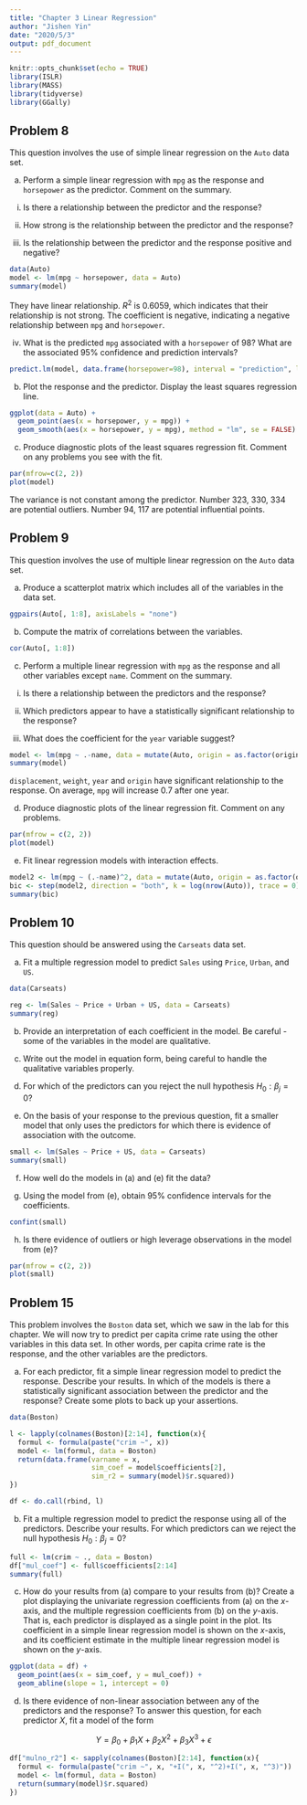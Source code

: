 ```yaml
---
title: "Chapter 3 Linear Regression"
author: "Jishen Yin"
date: "2020/5/3"
output: pdf_document
---
```


```r
knitr::opts_chunk$set(echo = TRUE)
library(ISLR)
library(MASS)
library(tidyverse)
library(GGally)
```

## Problem 8

This question involves the use of simple linear regression on the `Auto` data set.

(a) Perform a simple linear regression with `mpg` as the response and `horsepower` as the predictor. Comment on the summary.

i. Is there a relationship between the predictor and the response?

ii. How strong is the relationship between the predictor and the response?

iii. Is the relationship between the predictor and the response positive and negative?

```r
data(Auto)
model <- lm(mpg ~ horsepower, data = Auto)
summary(model)
```

They have linear relationship. $R^2$ is 0.6059, which indicates that their relationship is not strong. The coefficient is negative, indicating a negative relationship between `mpg` and `horsepower`.

iv. What is the predicted `mpg` associated with a `horsepower` of 98? What are the associated 95% confidence and prediction intervals?

```r
predict.lm(model, data.frame(horsepower=98), interval = "prediction", level = 0.95)
```

(b) Plot the response and the predictor. Display the least squares regression line.

```r
ggplot(data = Auto) +
  geom_point(aes(x = horsepower, y = mpg)) +
  geom_smooth(aes(x = horsepower, y = mpg), method = "lm", se = FALSE)
```

(c) Produce diagnostic plots of the least squares regression fit. Comment on any problems you see with the fit.

```r
par(mfrow=c(2, 2))
plot(model)
```

The variance is not constant among the predictor. Number 323, 330, 334 are potential outliers. Number 94, 117 are potential influential points.

## Problem 9

This question involves the use of multiple linear regression on the `Auto` data set.

(a) Produce a scatterplot matrix which includes all of the variables in the data set.

```r
ggpairs(Auto[, 1:8], axisLabels = "none")
```

(b) Compute the matrix of correlations between the variables.

```r
cor(Auto[, 1:8])
```

(c) Perform a multiple linear regression with `mpg` as the response and all other variables except `name`. Comment on the summary.

i. Is there a relationship between the predictors and the response?

ii. Which predictors appear to have a statistically significant relationship to the response?

iii. What does the coefficient for the `year` variable suggest?

```r
model <- lm(mpg ~ .-name, data = mutate(Auto, origin = as.factor(origin)))
summary(model)
```

`displacement`, `weight`, `year` and `origin` have significant relationship to the response. On average, `mpg` will increase 0.7 after one year.

(d) Produce diagnostic plots of the linear regression fit. Comment on any problems.

```r
par(mfrow = c(2, 2))
plot(model)
```

(e) Fit linear regression models with interaction effects.

```r
model2 <- lm(mpg ~ (.-name)^2, data = mutate(Auto, origin = as.factor(origin)))
bic <- step(model2, direction = "both", k = log(nrow(Auto)), trace = 0)
summary(bic)
```

## Problem 10

This question should be answered using the `Carseats` data set.

(a) Fit a multiple regression model to predict `Sales` using `Price`, `Urban`, and `US`.

```r
data(Carseats)

reg <- lm(Sales ~ Price + Urban + US, data = Carseats)
summary(reg)
```

(b) Provide an interpretation of each coefficient in the model. Be careful - some of the variables in the model are qualitative.

(c) Write out the model in equation form, being careful to handle the qualitative variables properly.

(d) For which of the predictors can you reject the null hypothesis $H_0:\beta_j=0$?

(e) On the basis of your response to the previous question, fit a smaller model that only uses the predictors for which there is evidence of association with the outcome.

```r
small <- lm(Sales ~ Price + US, data = Carseats)
summary(small)
```

(f) How well do the models in (a) and (e) fit the data?

(g) Using the model from (e), obtain 95% confidence intervals for the coefficients.

```r
confint(small)
```

(h) Is there evidence of outliers or high leverage observations in the model from (e)?

```r
par(mfrow = c(2, 2))
plot(small)
```

## Problem 15

This problem involves the `Boston` data set, which we saw in the lab for this chapter. We will now try to predict per capita crime rate using the other variables in this data set. In other words, per capita crime rate is the response, and the other variables are the predictors.

(a) For each predictor, fit a simple linear regression model to predict the response. Describe your results. In which of the models is there a statistically significant association between the predictor and the response? Create some plots to back up your assertions.

```r
data(Boston)
```

```r
l <- lapply(colnames(Boston)[2:14], function(x){
  formul <- formula(paste("crim ~", x))
  model <- lm(formul, data = Boston)
  return(data.frame(varname = x,
                    sim_coef = model$coefficients[2],
                    sim_r2 = summary(model)$r.squared))
})

df <- do.call(rbind, l)
```


(b) Fit a multiple regression model to predict the response using all of the predictors. Describe your results. For which predictors can we reject the null hypothesis $H_0:\beta_j=0$?

```r
full <- lm(crim ~ ., data = Boston)
df["mul_coef"] <- full$coefficients[2:14]
summary(full)
```

(c) How do your results from (a) compare to your results from (b)? Create a plot displaying the univariate regression coefficients from (a) on the $x$-axis, and the multiple regression coefficients from (b) on the $y$-axis. That is, each predictor is displayed as a single point in the plot. Its coefficient in a simple linear regression model is shown on the $x$-axis, and its coefficient estimate in the multiple linear regression model is shown on the $y$-axis.

```r
ggplot(data = df) +
  geom_point(aes(x = sim_coef, y = mul_coef)) +
  geom_abline(slope = 1, intercept = 0)
```

(d) Is there evidence of non-linear association between any of the predictors and the response? To answer this question, for each predictor $X$, fit a model of the form

$$
Y=\beta_0+\beta_1X+\beta_2X^2+\beta_3X^3+\epsilon
$$

```r
df["mulno_r2"] <- sapply(colnames(Boston)[2:14], function(x){
  formul <- formula(paste("crim ~", x, "+I(", x, "^2)+I(", x, "^3)"))
  model <- lm(formul, data = Boston)
  return(summary(model)$r.squared)
})
```